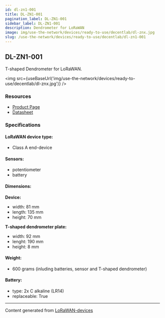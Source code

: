 ```yaml
---
id: dl-zn1-001
title: DL-ZN1-001
pagination_label: DL-ZN1-001
sidebar_label: DL-ZN1-001
description: Dendrometer for LoRaWAN
image: img/use-the-network/devices/ready-to-use/decentlab/dl-znx.jpg
slug: /use-the-network/devices/ready-to-use/decentlab/dl-zn1-001
---
```



## DL-ZN1-001

T-shaped Dendrometer for LoRaWAN.

<img src={useBaseUrl('img/use-the-network/devices/ready-to-use/decentlab/dl-znx.jpg')} />

### Resources

- [Product Page](https://www.decentlab.com/products/dendrometer-for-lorawan)
- [Datasheet](https://cdn.decentlab.com/download/datasheets/Decentlab-DL-ZN-datasheet.pdf)

### Specifications

#### LoRaWAN device type:
- Class A end-device

#### Sensors:

- potentiometer
- battery

#### Dimensions:

**Device:**
- width: 81 mm
- length: 135 mm
- height: 70 mm

**T-shaped dendrometer plate:**
- width: 92 mm
- lenght: 190 mm
- height: 8 mm

#### Weight:

- 600 grams (inluding batteries, sensor and T-shaped dendrometer)

#### Battery:

- type: 2x C alkaline (LR14)
- replaceable: True

---

Content generated from [LoRaWAN-devices](https://github.com/TheThingsNetwork/lorawan-devices)
